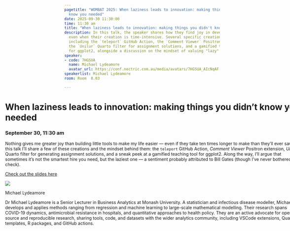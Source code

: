 ```yaml
---
pagetitle: "WOMBAT 2025: When laziness leads to innovation: making things you didn't
  know you needed"
date: 2025-09-30 11:30:00
time: 11:30 am
title: "When laziness leads to innovation: making things you didn't know you needed"
description: In this talk, the speaker shares how they find joy in developing personal tools to simplify tasks,
  even when their creation is time-intensive. Several specific creations will be showcased,
  including the `teleport` GitHub Action, the `Comment Viewer` Positron extension,
  the `Unilur` Quarto filter for assignment solutions, and a gamified teaching tool
  for ggplot2, alongside a discussion on the mindset of valuing "lazy" problem-solvers.
speaker:
- code: 7HGSUA
  name: Michael Lydeamore
  avatar_url: https://conf.nectric.com.au/media/avatars/7HGSUA_AIcNqAF.jpeg
speakerlist: Michael Lydeamore
room: Room  8.03

---
```


:::::: {.grid style="width: 100vw;  transform: translateX(-20%);"}
::: {#sponsors_banner .g-col-12 .title}
# When laziness leads to innovation: making things you didn't know you needed

### September 30, 11:30 am
:::

::: {.g-col-12 .full_text_block style="min-width: 640px; max-width:1080px; margin: 0 auto"}

Nothing gives me greater joy than building little tools to make my life easier — even if they take ten times longer to make than they’ll ever save. In this talk I’ll share a few of these creations and the mindset behind them: the `teleport` GitHub Action, _Comment Viewer_ Positron extension, _Unilur_ Quarto filter for generating assignment solutions, and a sneak peek at a gamified teaching tool for ggplot2. Along the way, I’ll argue that sometimes it’s not the smartest hire you need, but the laziest one — a sentiment probably attributed to Bill Gates (though I’ve never bothered to check).


:::{.slides-btn}
[Check out the slides here](https://slides.michaellydeamore.com/talk-procrastination/)
:::



::: speaker

:::{.speaker-header}
![](https://conf.nectric.com.au/media/avatars/7HGSUA_AIcNqAF.jpeg) 
:::

:::{.speaker-name}
Michael Lydeamore
:::

:::{.speaker-bio}
Dr Michael Lydeamore is a Senior Lecturer in Business Analytics at Monash University. A statistician and infectious disease modeller, Michael develops and applies methods ranging from regression and machine learning to large-scale mathematical modelling. Their research spans COVID-19 dynamics, antimicrobial resistance in hospitals, and quantitative approaches to health policy. They are an active advocate for open-source and reproducible research, sharing tools, code, and datasets with the wider analytics community, including VSCode extensions, Quarto templates, R packages, and GitHub actions.
:::

:::



:::

<div>

</div>
::::::

```{=html}
<style>
#title-block-header {
display: none !important;
}
</style>
```
